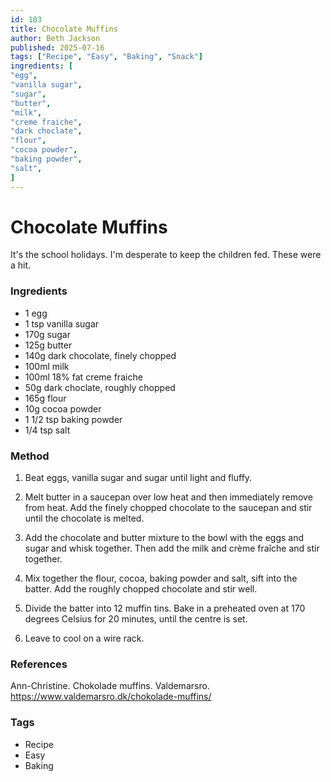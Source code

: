 ```yaml
---
id: 103
title: Chocolate Muffins
author: Beth Jackson
published: 2025-07-16
tags: ["Recipe", "Easy", "Baking", "Snack"]
ingredients: [
"egg",
"vanilla sugar",
"sugar",
"butter",
"milk",
"creme fraiche",
"dark choclate",
"flour",
"cocoa powder",
"baking powder",
"salt",
]
---
```


# Chocolate Muffins

<BlogTextWrapper>

It's the school holidays. I'm desperate to keep the children fed. These were a hit.

</BlogTextWrapper>

<BlogTextWrapper>

### Ingredients

- 1 egg
- 1 tsp vanilla sugar
- 170g sugar
- 125g butter
- 140g dark chocolate, finely chopped
- 100ml milk
- 100ml 18% fat creme fraiche
- 50g dark choclate, roughly chopped
- 165g flour
- 10g cocoa powder
- 1 1/2 tsp baking powder
- 1/4 tsp salt

### Method

1. Beat eggs, vanilla sugar and sugar until light and fluffy.

2. Melt butter in a saucepan over low heat and then immediately remove from heat. Add the finely chopped chocolate to the saucepan and stir until the chocolate is melted.

3. Add the chocolate and butter mixture to the bowl with the eggs and sugar and whisk together. Then add the milk and crème fraîche and stir together.

4. Mix together the flour, cocoa, baking powder and salt, sift into the batter. Add the roughly chopped chocolate and stir well.

5. Divide the batter into 12 muffin tins. Bake in a preheated oven at 170 degrees Celsius for 20 minutes, until the centre is set.

6. Leave to cool on a wire rack.

</BlogTextWrapper>

<BlogTextWrapper>

### References

Ann-Christine. Chokolade muffins. Valdemarsro. https://www.valdemarsro.dk/chokolade-muffins/

</BlogTextWrapper>

<BlogTextWrapper>

### Tags

- Recipe
- Easy
- Baking

</BlogTextWrapper>
